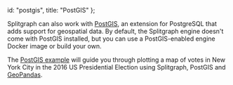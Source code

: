   id: "postgis",
  title: "PostGIS"
};

Splitgraph can also work with [PostGIS](https://postgis.net/), an extension for PostgreSQL that adds support for geospatial data. By default, the Splitgraph engine doesn't come with PostGIS installed, but you can use a PostGIS-enabled engine Docker image or build your own.

The [PostGIS example](https://github.com/splitgraph/splitgraph/tree/v0.1.0/examples/postgis) will guide you through plotting a map of votes in New York City in the 2016 US Presidential Election using Splitgraph, PostGIS and [GeoPandas](https://geopandas.org/).
